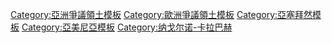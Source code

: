 {{template category}}

[[Category:亞洲爭議領土模板|Category:亞洲爭議領土模板]]
[[Category:歐洲爭議領土模板|Category:歐洲爭議領土模板]]
[[Category:亞塞拜然模板|Category:亞塞拜然模板]]<!--disputed between the two countries-->
[[Category:亞美尼亞模板|Category:亞美尼亞模板]]<!--disputed between the two countries-->
[[Category:纳戈尔诺-卡拉巴赫|Category:纳戈尔诺-卡拉巴赫]]